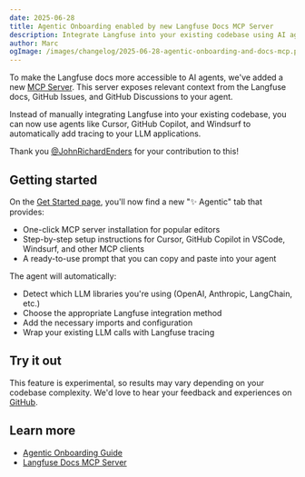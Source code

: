 ```yaml
---
date: 2025-06-28
title: Agentic Onboarding enabled by new Langfuse Docs MCP Server
description: Integrate Langfuse into your existing codebase using AI agents like Cursor, GitHub Copilot, and Windsurf. Powered by the new Langfuse Docs MCP server.
author: Marc
ogImage: /images/changelog/2025-06-28-agentic-onboarding-and-docs-mcp.png
---
```



<ChangelogHeader />

To make the Langfuse docs more accessible to AI agents, we've added a new [MCP Server](/docs/docs-mcp). This server exposes relevant context from the Langfuse docs, GitHub Issues, and GitHub Discussions to your agent.

Instead of manually integrating Langfuse into your existing codebase, you can now use agents like Cursor, GitHub Copilot, and Windsurf to automatically add tracing to your LLM applications.

Thank you [@JohnRichardEnders](https://github.com/JohnRichardEnders) for your contribution to this!

## Getting started

On the [Get Started page](/docs/get-started), you'll now find a new "✨ Agentic" tab that provides:

- One-click MCP server installation for popular editors
- Step-by-step setup instructions for Cursor, GitHub Copilot in VSCode, Windsurf, and other MCP clients
- A ready-to-use prompt that you can copy and paste into your agent

The agent will automatically:

- Detect which LLM libraries you're using (OpenAI, Anthropic, LangChain, etc.)
- Choose the appropriate Langfuse integration method
- Add the necessary imports and configuration
- Wrap your existing LLM calls with Langfuse tracing

## Try it out

This feature is experimental, so results may vary depending on your codebase complexity. We'd love to hear your feedback and experiences on [GitHub](https://github.com/langfuse/langfuse/issues).

## Learn more

- [Agentic Onboarding Guide](/docs/get-started)
- [Langfuse Docs MCP Server](/docs/docs-mcp)

